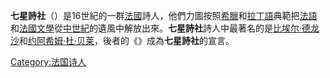{{Unreferenced|time=2017-06-01T20:13:01+00:00}}
{{expand French|time=2021-01-01}}
'''七星詩社'''（{{lang-fr|La Pléiade}}）是16世紀的一群[[法國|法國]]詩人，他們力圖按照[[希臘|希臘]]和[[拉丁語|拉丁語]]典範把[[法語|法語]]和[[法國文學|法國文學]]從[[中世紀|中世紀]]的遺風中解放出來。'''七星詩社'''詩人中最著名的是[[比埃尔·德龙沙|比埃尔·德龙沙]]和[[约阿希姆·杜·贝莱|约阿希姆·杜·贝莱]]，後者的《{{le|保衛與發揚法蘭西語言|La Défense et illustration de la langue française}}》成為'''七星詩社'''的宣言。

{{文学小作品}}
{{normdaten}}
[[Category:法国诗人|Category:法国诗人]]